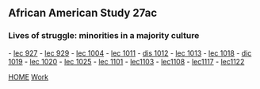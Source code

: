 ==African American Study 27ac==
===Lives of struggle: minorities in a majority culture===
- [[lec 927]]
- [[lec 929]]
- [[lec 1004]]
- [[lec 1011]]
- [[dis 1012]]
- [[lec 1013]]
- [[lec 1018]]
- [[dic 1019]]
- [[lec 1020]]
- [[lec 1025]]
- [[lec 1101]]
- [[lec1103]]
- [[lec1108]]
- [[lec1117]]
- [[lec1122]]



[[index|HOME]]   [[Work]]
